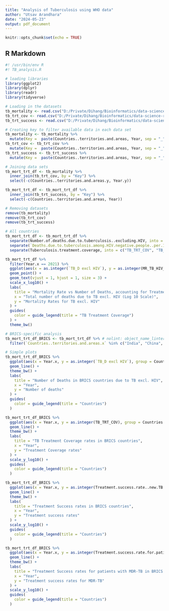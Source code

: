 ```yaml
---
title: "Analysis of Tuberculosis using WHO data"
author: "Utsav Arandhara"
date: "2024-05-23"
output: pdf_document
---
```


```r
knitr::opts_chunk$set(echo = TRUE)
```

## R Markdown
```r
#! /usr/bin/env R
#! TB_analysis.R

# loading libraries
library(ggplot2)
library(dplyr)
library(readr)
library(tidyverse)

# Loading in the datasets
tb_mortality <- read.csv("D:/Private/Dihang/Bioinformatics/data-science-repo/data-science-repo/Datasets/TB Mortality.csv") # nolint: line_length_linter.
tb_trt_cov <- read.csv("D:/Private/Dihang/Bioinformatics/data-science-repo/data-science-repo/Datasets/TB-Trt Coverage.csv") # nolint: line_length_linter.
tb_trt_success <- read.csv("D:/Private/Dihang/Bioinformatics/data-science-repo/data-science-repo/Datasets/Trt-Success TB.csv") # nolint: line_length_linter.

# Creating key to filter available data in each data set
tb_mortality <- tb_mortality %>%
  mutate(Key =  paste(Countries..territories.and.areas, Year, sep = "_"))
tb_trt_cov <- tb_trt_cov %>%
  mutate(Key =  paste(Countries..territories.and.areas, Year, sep = "_"))
tb_trt_success <- tb_trt_success %>%
  mutate(Key =  paste(Countries..territories.and.areas, Year, sep = "_"))

# Joining data sets
tb_mort_trt_df <- tb_mortality %>%
  inner_join(tb_trt_cov, by = "Key") %>%
  select(-c(Countries..territories.and.areas.y, Year.y))

tb_mort_trt_df <- tb_mort_trt_df %>%
  inner_join(tb_trt_success, by = "Key") %>%
  select(-c(Countries..territories.and.areas, Year))

# Removing datasets
remove(tb_mortality)
remove(tb_trt_cov)
remove(tb_trt_success)
```

```r
# All countries
tb_mort_trt_df <- tb_mort_trt_df %>%
  separate(Number.of.deaths.due.to.tuberculosis..excluding.HIV, into = c("TB_D excl HIV", "Range of TB_D excl HIV"), sep = "\\s") %>% # nolint: line_length_linter.
  separate(`Deaths.due.to.tuberculosis.among.HIV.negative.people..per.100.000.population.`, into = c("MR_TB_HIV_ng", "Range_MR_TB_HIV_ng"), sep = "\\s") %>% # nolint: line_length_linter.
  separate(Tuberculosis.treatment.coverage, into = c("TB_TRT_COV", "TB_TRT_COV_Range"), sep = "\\s") # nolint: line_length_linter.

```

```r
tb_mort_trt_df %>%
  filter(Year.x == 2021) %>%
  ggplot(aes(x = as.integer(`TB_D excl HIV`), y = as.integer(MR_TB_HIV_ng), color = as.integer(TB_TRT_COV), label = Countries..territories.and.areas.x)) + # nolint: line_length_linter, line_length_linter.
  geom_point() +
  geom_text(vjust = 1, hjust = 1, size = 3) +
  scale_x_log10() +
  labs(
    title = "Mortality Rate vs Number of Deaths, accounting for Treatment Coverage in 2021", # nolint
    x = "Total number of deaths due to TB excl. HIV (Log 10 Scale)",
    y = "Mortality Rates for TB excl. HIV"
  ) +
  guides(
    color = guide_legend(title = "TB Treatment Coverage")
  ) +
  theme_bw()
```

```r
# BRICS-specific analysis
tb_mort_trt_df_BRICS <- tb_mort_trt_df %>% # nolint: object_name_linter.
  filter(`Countries..territories.and.areas.x` %in% c("India", "China", "Brazil", "Russian Federation", "South Africa")) # nolint: line_length_linter. # nolint: line_length_linter.

# Simple plots
tb_mort_trt_df_BRICS %>%
  ggplot(aes(x = Year.x, y = as.integer(`TB_D excl HIV`), group = Countries..territories.and.areas.x, color = Countries..territories.and.areas.x)) + # nolint: line_length_linter.
  geom_line() +
  theme_bw() +
  labs(
    title = "Number of Deaths in BRICS countries due to TB excl. HIV",
    x = "Year",
    y = "Number of deaths"
  ) +
  guides(
    color = guide_legend(title = "Countries")
  )

tb_mort_trt_df_BRICS %>%
  ggplot(aes(x = Year.x, y = as.integer(TB_TRT_COV), group = Countries..territories.and.areas.x, color = Countries..territories.and.areas.x)) + # nolint: line_length_linter.
  geom_line() +
  theme_bw() +
  labs(
    title = "TB Treatment Coverage rates in BRICS countries",
    x = "Year",
    y = "Treatment Coverage rates"
  ) +
  scale_y_log10() +
  guides(
    color = guide_legend(title = "Countries")
  )

tb_mort_trt_df_BRICS %>%
  ggplot(aes(x = Year.x, y = as.integer(Treatment.success.rate..new.TB.cases), group = Countries..territories.and.areas.x, color = Countries..territories.and.areas.x)) + # nolint: line_length_linter.
  geom_line() +
  theme_bw() +
  labs(
    title = "Treatment Success rates in BRICS countries",
    x = "Year",
    y = "Treatment success rates"
  ) +
  scale_y_log10() +
  guides(
    color = guide_legend(title = "Countries")
  )

tb_mort_trt_df_BRICS %>%
  ggplot(aes(x = Year.x, y = as.integer(Treatment.success.rate.for.patients.treated.for.MDR.TB....), group = Countries..territories.and.areas.x, color = Countries..territories.and.areas.x)) +  # nolint: line_length_linter.
  geom_line() +
  theme_bw() +
  labs(
    title = "Treatment Success rates for patients with MDR-TB in BRICS countries", # nolint: line_length_linter.
    x = "Year",
    y = "Treatment success rates for MDR-TB"
  ) +
  scale_y_log10() +
  guides(
    color = guide_legend(title = "Countries")
  )

```
